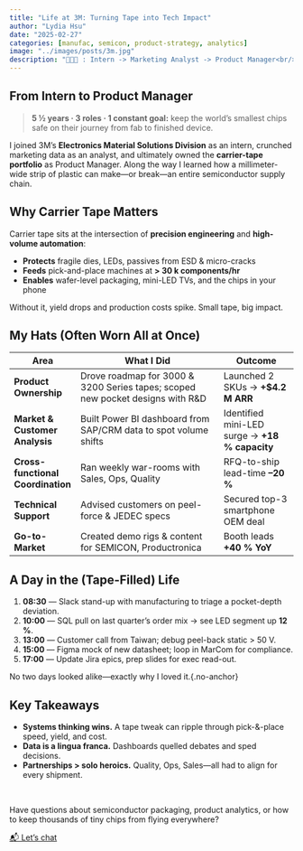 ```yaml
---
title: "Life at 3M: Turning Tape into Tech Impact"
author: "Lydia Hsu"
date: "2025-02-27"
categories: [manufac, semicon, product-strategy, analytics]
image: "../images/posts/3m.jpg"
description: "👩🏻‍💼 : Intern -> Marketing Analyst -> Product Manager<br/>🧠 = Marketing + Analytics + Product<br/>Industry = Manufacturing + Semiconductor + Tech"
---
```


## From Intern to Product Manager{.no-anchor}

> **5 ½ years · 3 roles · 1 constant goal:** keep the world’s smallest chips safe on their journey from fab to finished device.

I joined 3M’s **Electronics Material Solutions Division** as an intern, crunched marketing data as an analyst, and ultimately owned the **carrier-tape portfolio** as Product Manager. Along the way I learned how a millimeter-wide strip of plastic can make—or break—an entire semiconductor supply chain.


## Why Carrier Tape Matters{.no-anchor}

Carrier tape sits at the intersection of **precision engineering** and **high-volume automation**:

- **Protects** fragile dies, LEDs, passives from ESD & micro-cracks  
- **Feeds** pick-and-place machines at **> 30 k components/hr**  
- **Enables** wafer-level packaging, mini-LED TVs, and the chips in your phone

Without it, yield drops and production costs spike. Small tape, big impact.


## My Hats (Often Worn All at Once){.no-anchor}


| Area                       | What I Did                                                    | Outcome                         |
|----------------------------|--------------------------------------------------------------|---------------------------------|
| **Product Ownership**      | Drove roadmap for 3000 & 3200 Series tapes; scoped new pocket designs with R&D | Launched 2 SKUs → **+$4.2 M ARR** |
| **Market & Customer Analysis** | Built Power BI dashboard from SAP/CRM data to spot volume shifts | Identified mini-LED surge → **+18 % capacity** |
| **Cross-functional Coordination** | Ran weekly war-rooms with Sales, Ops, Quality | RFQ-to-ship lead-time **–20 %** |
| **Technical Support**      | Advised customers on peel-force & JEDEC specs | Secured top-3 smartphone OEM deal |
| **Go-to-Market**           | Created demo rigs & content for SEMICON, Productronica | Booth leads **+40 % YoY** |


## A Day in the (Tape-Filled) Life{.no-anchor}

1. **08:30** — Slack stand-up with manufacturing to triage a pocket-depth deviation.  
2. **10:00** — SQL pull on last quarter’s order mix → see LED segment up **12 %**.  
3. **13:00** — Customer call from Taiwan; debug peel-back static > 50 V.  
4. **15:00** — Figma mock of new datasheet; loop in MarCom for compliance.  
5. **17:00** — Update Jira epics, prep slides for exec read-out.

No two days looked alike—exactly why I loved it.{.no-anchor}



## Key Takeaways{.no-anchor}

- **Systems thinking wins.** A tape tweak can ripple through pick-&-place speed, yield, and cost.  
- **Data is a lingua franca.** Dashboards quelled debates and sped decisions.  
- **Partnerships > solo heroics.** Quality, Ops, Sales—all had to align for every shipment.



<br/>

Have questions about semiconductor packaging, product analytics, or how to keep thousands of tiny chips from flying everywhere? 

[📬 Let’s chat](mailto:lydia.tzuchi@gmail.com){.btn .btn-primary}





